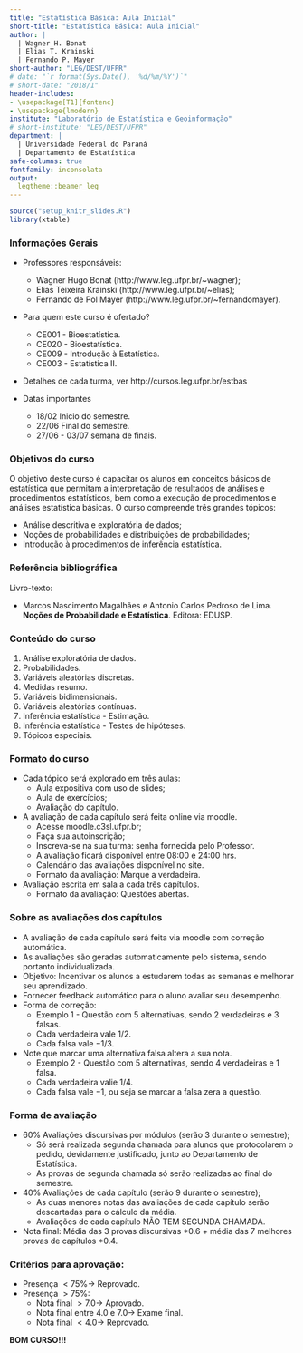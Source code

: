 ```yaml
---
title: "Estatística Básica: Aula Inicial"
short-title: "Estatística Básica: Aula Inicial"
author: |
  | Wagner H. Bonat
  | Elias T. Krainski
  | Fernando P. Mayer
short-author: "LEG/DEST/UFPR"
# date: "`r format(Sys.Date(), '%d/%m/%Y')`"
# short-date: "2018/1"
header-includes:
- \usepackage[T1]{fontenc}
- \usepackage{lmodern}
institute: "Laboratório de Estatística e Geoinformação"
# short-institute: "LEG/DEST/UFPR"
department: |
  | Universidade Federal do Paraná
  | Departamento de Estatística
safe-columns: true
fontfamily: inconsolata
output:
  legtheme::beamer_leg
---
```


```r
source("setup_knitr_slides.R")
library(xtable)
```

### Informações Gerais

- Professores responsáveis:
    - Wagner Hugo Bonat (http://www.leg.ufpr.br/~wagner);
    - Elias Teixeira Krainski (http://www.leg.ufpr.br/~elias);
    - Fernando de Pol Mayer (http://www.leg.ufpr.br/~fernandomayer).

- Para quem este curso é ofertado?
    - CE001 - Bioestatística.
    - CE020 - Bioestatística.
    - CE009 - Introdução à Estatística.
    - CE003 - Estatística II.

- Detalhes de cada turma, ver http://cursos.leg.ufpr.br/estbas

- Datas importantes
    - 18/02 Inicio do semestre.
    - 22/06 Final do semestre.
    - 27/06 - 03/07 semana de finais.

### Objetivos do curso

O objetivo deste curso é capacitar os alunos em conceitos básicos de estatística que permitam a interpretação de resultados de análises e procedimentos estatísticos, bem como a execução de procedimentos e análises estatística básicas. O curso compreende três grandes tópicos:

- Análise descritiva e exploratória de dados;
- Noções de probabilidades e distribuições de probabilidades;
- Introdução à procedimentos de inferência estatística.

### Referência bibliográfica

Livro-texto:

- Marcos Nascimento Magalhães e Antonio Carlos Pedroso de Lima. **Noções
  de Probabilidade e Estatística**. Editora: EDUSP.

\begin{figure}
\includegraphics[height=0.5\textheight]{img/livro.png}
\end{figure}


### Conteúdo do curso

1. Análise exploratória de dados.
2. Probabilidades.
3. Variáveis aleatórias discretas.
4. Medidas resumo.
5. Variáveis bidimensionais.
6. Variáveis aleatórias contínuas.
7. Inferência estatística - Estimação.
8. Inferência estatística - Testes de hipóteses.
9. Tópicos especiais.

### Formato do curso

- Cada tópico será explorado em três aulas:
    - Aula expositiva com uso de slides;
    - Aula de exercícios;
    - Avaliação do capítulo.

- A avaliação de cada capítulo será feita online via moodle.
    - Acesse moodle.c3sl.ufpr.br;
    - Faça sua autoinscrição;
    - Inscreva-se na sua turma: senha fornecida pelo Professor.
    - A avaliação ficará disponível entre 08:00 e 24:00 hrs.
    - Calendário das avaliações disponível no site.
    - Formato da avaliação: Marque a verdadeira.

- Avaliação escrita em sala a cada três capítulos.
    - Formato da avaliação: Questões abertas.
    
### Sobre as avaliações dos capítulos

- A avaliação de cada capítulo será feita via moodle com correção automática.
- As avaliações são geradas automaticamente pelo sistema, sendo portanto individualizada.
- Objetivo: Incentivar os alunos a estudarem todas as semanas e melhorar seu aprendizado.
- Fornecer feedback automático para o aluno avaliar seu desempenho.
- Forma de correção:
    - Exemplo 1 - Questão com 5 alternativas, sendo 2 verdadeiras e 3 falsas.
    - Cada verdadeira vale $1/2$.
    - Cada falsa vale $-1/3$. 
- Note que marcar uma alternativa falsa altera a sua nota.
    - Exemplo 2 - Questão com 5 alternativas, sendo 4 verdadeiras e 1 falsa.
    - Cada verdadeira valie $1/4$.
    - Cada falsa vale $-1$, ou seja se marcar a falsa zera a questão.

### Forma de avaliação

- $60\%$ Avaliações discursivas por módulos (serão 3 durante o semestre);
    - Só será realizada segunda chamada para alunos que protocolarem o pedido, devidamente 
    justificado, junto ao Departamento de Estatística.
    - As provas de segunda chamada só serão realizadas ao final do semestre.
- $40\%$ Avaliações de cada capítulo (serão 9 durante o semestre);
    - As duas menores notas das avaliações de cada capítulo serão descartadas para o cálculo da média.
    - Avaliações de cada capítulo NÃO TEM SEGUNDA CHAMADA.
- Nota final: Média das 3 provas discursivas $*0.6$ + média das 7 melhores provas de capítulos $*0.4$.

###  Critérios para aprovação:

- Presença $< 75\% \to$ Reprovado.
- Presença $> 75\%$:
    - Nota final $> 7.0 \to$ Aprovado.
    - Nota final entre $4.0$ e $7.0 \to$ Exame final.
    - Nota final $< 4.0 \to$ Reprovado.

\pause

**BOM CURSO!!!**